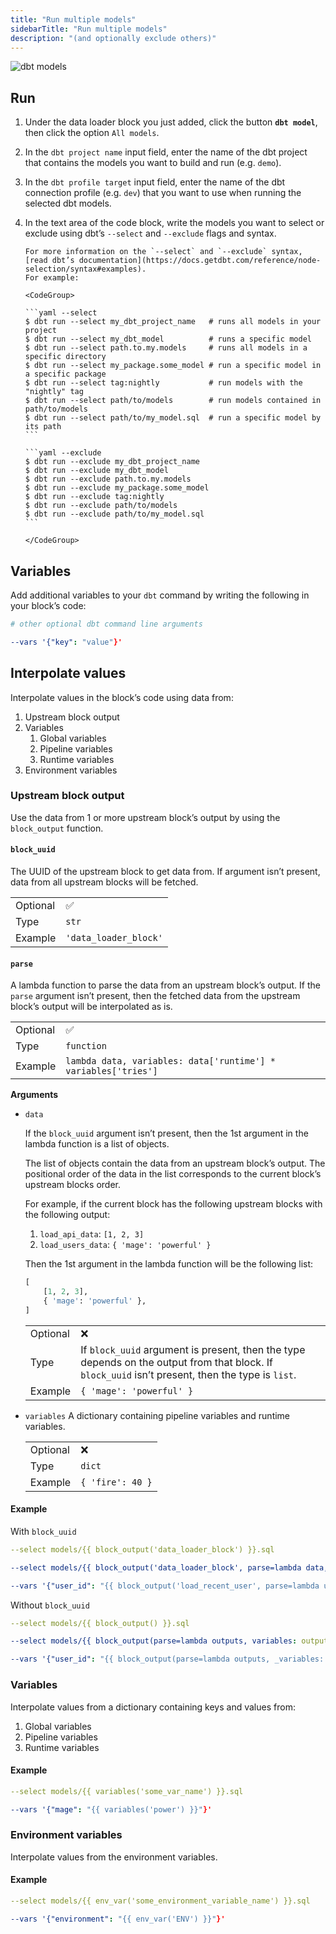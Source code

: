 ```yaml
---
title: "Run multiple models"
sidebarTitle: "Run multiple models"
description: "(and optionally exclude others)"
---
```


<Frame>
    <img
        alt="dbt models"
        src="https://raw.githubusercontent.com/mage-ai/assets/main/dbt/add-dbt-models.gif"
    />
</Frame>

<br />

## Run

1.  Under the data loader block you just added, click the button
    <b>`dbt model`</b>, then click the option `All models`.
2.  In the `dbt project name` input field, enter the name of the dbt project
    that contains the models you want to build and run (e.g. `demo`).
3.  In the `dbt profile target` input field, enter the name of the dbt
    connection profile (e.g. `dev`) that you want to use when running the
    selected dbt models.
4.  In the text area of the code block, write the models you want to select or
    exclude using dbt’s `--select` and `--exclude` flags and syntax.

        For more information on the `--select` and `--exclude` syntax,
        [read dbt’s documentation](https://docs.getdbt.com/reference/node-selection/syntax#examples).
        For example:

        <CodeGroup>

        ```yaml --select
        $ dbt run --select my_dbt_project_name   # runs all models in your project
        $ dbt run --select my_dbt_model          # runs a specific model
        $ dbt run --select path.to.my.models     # runs all models in a specific directory
        $ dbt run --select my_package.some_model # run a specific model in a specific package
        $ dbt run --select tag:nightly           # run models with the "nightly" tag
        $ dbt run --select path/to/models        # run models contained in path/to/models
        $ dbt run --select path/to/my_model.sql  # run a specific model by its path
        ```

        ```yaml --exclude
        $ dbt run --exclude my_dbt_project_name
        $ dbt run --exclude my_dbt_model
        $ dbt run --exclude path.to.my.models
        $ dbt run --exclude my_package.some_model
        $ dbt run --exclude tag:nightly
        $ dbt run --exclude path/to/models
        $ dbt run --exclude path/to/my_model.sql
        ```

        </CodeGroup>

## Variables

Add additional variables to your `dbt` command by writing the following in your block’s code:

```yaml
# other optional dbt command line arguments

--vars '{"key": "value"}'
```

## Interpolate values

Interpolate values in the block’s code using data from:

1. Upstream block output
1. Variables
    1. Global variables
    1. Pipeline variables
    1. Runtime variables
1. Environment variables

### Upstream block output

Use the data from 1 or more upstream block’s output by using the `block_output` function.

#### `block_uuid`

The UUID of the upstream block to get data from.
If argument isn’t present, data from all upstream blocks will be fetched.

| | |
| --- | --- |
| Optional | ✅ |
| Type | `str` |
| Example | `'data_loader_block'` |

#### `parse`

A lambda function to parse the data from an upstream block’s output.
If the `parse` argument isn’t present, then the fetched data from the upstream block’s output
will be interpolated as is.

| | |
| --- | --- |
| Optional | ✅ |
| Type | `function` |
| Example | `lambda data, variables: data['runtime'] * variables['tries']` |

<b>Arguments</b>
- `data`

    If the `block_uuid` argument isn’t present, then the 1st argument in the lambda function is
    a list of objects.

    The list of objects contain the data from an upstream block’s output.
    The positional order of the data in the list corresponds to the current block’s upstream blocks
    order.

    For example, if the current block has the following upstream blocks with the following output:

    1. `load_api_data`: `[1, 2, 3]`
    1. `load_users_data`: `{ 'mage': 'powerful' }`

    Then the 1st argument in the lambda function will be the following list:

    ```python
    [
        [1, 2, 3],
        { 'mage': 'powerful' },
    ]
    ```

    | | |
    | --- | --- |
    | Optional | ❌ |
    | Type | If `block_uuid` argument is present, then the type depends on the output from that block. If `block_uuid` isn’t present, then the type is `list`.  |
    | Example | `{ 'mage': 'powerful' }` |

- `variables`
    A dictionary containing pipeline variables and runtime variables.

    | | |
    | --- | --- |
    | Optional | ❌ |
    | Type | `dict` |
    | Example | `{ 'fire': 40 }` |

#### Example

With `block_uuid`

```yaml
--select models/{{ block_output('data_loader_block') }}.sql
```

```yaml
--select models/{{ block_output('data_loader_block', parse=lambda data, variables: data['runtime'] * variables['tries']) }}.sql
```

```yaml
--vars '{"user_id": "{{ block_output('load_recent_user', parse=lambda user, _variables: user['id']) }}"}'
```

Without `block_uuid`

```yaml
--select models/{{ block_output() }}.sql
```

```yaml
--select models/{{ block_output(parse=lambda outputs, variables: outputs[1]['runtime'] * variables['tries']) }}.sql
```

```yaml
--vars '{"user_id": "{{ block_output(parse=lambda outputs, _variables: outputs[0]['id']) }}"}'
```

### Variables

Interpolate values from a dictionary containing keys and values from:

1. Global variables
1. Pipeline variables
1. Runtime variables

#### Example

```yaml
--select models/{{ variables('some_var_name') }}.sql
```

```yaml
--vars '{"mage": "{{ variables('power') }}"}'
```

### Environment variables

Interpolate values from the environment variables.

#### Example

```yaml
--select models/{{ env_var('some_environment_variable_name') }}.sql
```

```yaml
--vars '{"environment": "{{ env_var('ENV') }}"}'
```

